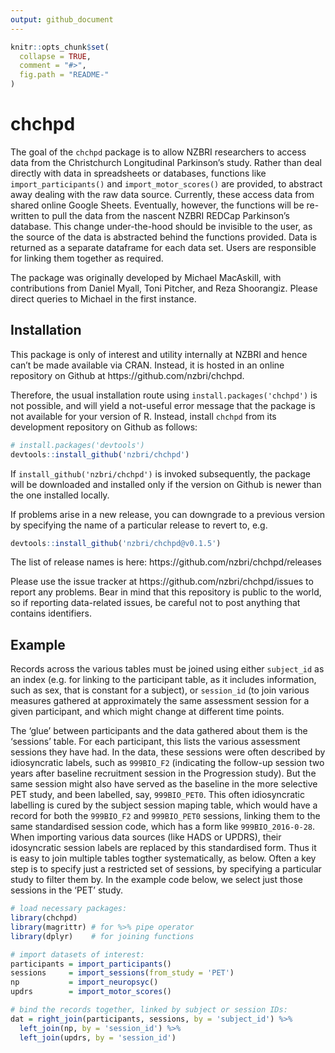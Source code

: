 ```yaml
---
output: github_document
---
```


<!-- README.md is generated from README.Rmd. Please edit that file -->

```r
knitr::opts_chunk$set(
  collapse = TRUE,
  comment = "#>",
  fig.path = "README-"
)
```

# chchpd

The goal of the `chchpd` package is to allow NZBRI researchers to access data 
from the Christchurch Longitudinal Parkinson's study. Rather than deal directly 
with data in spreadsheets or databases, functions like `import_participants()` 
and `import_motor_scores()` are provided, to abstract away dealing with the raw 
data source. Currently, these access data from shared online Google Sheets. 
Eventually, however, the functions will be re-written to pull the data from the 
nascent NZBRI REDCap Parkinson's database. This change under-the-hood should be 
invisible to the user, as the source of the data is abstracted behind the 
functions provided. Data is returned as a separate dataframe for each data set. 
Users are responsible for linking them together as required.

The package was originally developed by Michael MacAskill, with contributions 
from Daniel Myall, Toni Pitcher, and Reza Shoorangiz. Please direct queries to 
Michael in the first instance.

## Installation

This package is only of interest and utility internally at NZBRI and hence can't 
 be made available via CRAN. Instead, it is hosted in an online repository on 
 Github at https://github.com/nzbri/chchpd.
 
 Therefore, the usual installation route using `install.packages('chchpd')` is 
 not possible, and will yield a not-useful error message that the package is not
 available for your version of R. Instead, install `chchpd` from its development
 repository on Github as follows:

```r
# install.packages('devtools')
devtools::install_github('nzbri/chchpd')
```
If `install_github('nzbri/chchpd')` is invoked subsequently, the package will be
downloaded and installed only if the version on Github is newer than the one 
installed locally.

If problems arise in a new release, you can downgrade to a previous version by 
specifying the name of a particular release to revert to, e.g.

```r
devtools::install_github('nzbri/chchpd@v0.1.5')
```

The list of release names is here: https://github.com/nzbri/chchpd/releases

Please use the issue tracker at https://github.com/nzbri/chchpd/issues to report 
any problems. Bear in mind that this repository is public to the world, so if 
reporting data-related issues, be careful not to post anything that contains 
identifiers.

## Example

Records across the various tables must be joined using either `subject_id` as 
an index (e.g. for linking to the participant table, as it includes information,
such as sex, that is constant for a subject), or `session_id` (to join various 
measures gathered at approximately the same assessment session for a given 
participant, and which might change at different time points.

The 'glue' between participants and the data gathered about them is the 
'sessions' table. For each participant, this lists the various assessment 
sessions they have had. In the data, these sessions were often described by 
idiosyncratic labels, such as `999BIO_F2` (indicating the follow-up session two 
years after baseline recruitment session in the Progression study). But the same 
session might also have served as the baseline in the more selective PET study, 
and been labelled, say, `999BIO_PET0`. This often idiosyncratic labelling is 
cured by the subject session maping table, which would have a record for both 
the `999BIO_F2` and `999BIO_PET0` sessions, linking them to the same 
standardised session code, which has a form like `999BIO_2016-0-28`. When 
importing various data sources (like HADS or UPDRS), their idosyncratic session 
labels are replaced by this standardised form. Thus it is easy to join multiple 
tables togther systematically, as below. Often a key step is to specify just a 
restricted set of sessions, by specifying a particular study to filter them by. 
In the example code below, we select just those sessions in the 'PET' study.

```r
# load necessary packages:
library(chchpd)
library(magrittr) # for %>% pipe operator
library(dplyr)    # for joining functions

# import datasets of interest:
participants = import_participants()
sessions     = import_sessions(from_study = 'PET')
np           = import_neuropsyc()
updrs        = import_motor_scores()

# bind the records together, linked by subject or session IDs:
dat = right_join(participants, sessions, by = 'subject_id') %>% 
  left_join(np, by = 'session_id') %>% 
  left_join(updrs, by = 'session_id')
```
